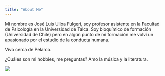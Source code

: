 ```yaml
---
title: "About Me"
---
```


Mi nombre es José Luis Ulloa Fulgeri, soy profesor asistente en la Facultad de Psicología en la Universidad de Talca. Soy bioquímico de formación (Universidad de Chile) pero en algún punto de mi formación me volví un apasionado por el estudio de la conducta humana.

Vivo cerca de Pelarco.

¿Cuáles son mi hobbies, me preguntas?
Amo la música y la literatura.

![](free_time_118.jpg)